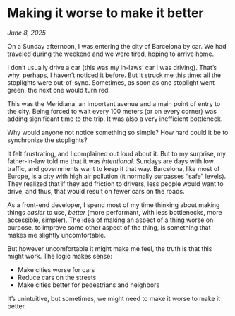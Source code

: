 # Making it worse to make it better

_June 8, 2025_

On a Sunday afternoon, I was entering the city of Barcelona by car. We had traveled during the weekend and we were tired, hoping to arrive home.

I don’t usually drive a car (this was my in-laws’ car I was driving). That’s why, perhaps, I haven’t noticed it before. But it struck me this time: all the stoplights were out-of-sync. Sometimes, as soon as one stoplight went green, the next one would turn red.

This was the Meridiana, an important avenue and a main point of entry to the city. Being forced to wait every 100 meters (or on every corner) was adding significant time to the trip. It was also a very inefficient bottleneck.

Why would anyone not notice something so simple? How hard could it be to synchronize the stoplights?

It felt frustrating, and I complained out loud about it. But to my surprise, my father-in-law told me that it was _intentional_. Sundays are days with low traffic, and governments want to keep it that way. Barcelona, like most of Europe, is a city with high air pollution (it normally surpasses “safe” levels). They realized that if they add friction to drivers, less people would want to drive, and thus, that would result on fewer cars on the roads.

As a front-end developer, I spend most of my time thinking about making things _easier_ to use, _better_ (more performant, with less bottlenecks, more accessible, simpler). The idea of making an aspect of a thing worse on purpose, to improve some other aspect of the thing, is something that makes me slightly uncomfortable.

But however uncomfortable it might make me feel, the truth is that this might work. The logic makes sense:

* Make cities worse for cars
* Reduce cars on the streets
* Make cities better for pedestrians and neighbors

It’s unintuitive, but sometimes, we might need to make it worse to make it better.